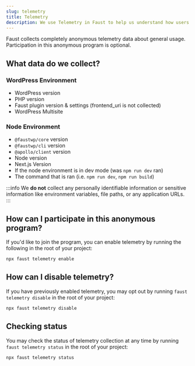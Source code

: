 ```yaml
---
slug: telemetry
title: Telemetry
description: We use Telemetry in Faust to help us understand how users use our projects.
---
```


Faust collects completely anonymous telemetry data about general usage. Participation in this anonymous program is optional.

## What data do we collect?

### WordPress Environment
- WordPress version
- PHP version
- Faust plugin version & settings (frontend_uri is not collected)
- WordPress Multisite

### Node Environment
- `@faustwp/core` version
- `@faustwp/cli` version
- `@apollo/client` version
- Node version
- Next.js Version
- If the node environment is in dev mode (was `npm run dev` ran)
- The command that is ran (i.e. `npm run dev`, `npm run build`)

:::info
We **do not** collect any personally identifiable information or sensitive information like environment variables, file paths, or any application URLs.
:::

## How can I participate in this anonymous program?

If you'd like to join the program, you can enable telemetry by running the following in the root of your project:

```sh
npx faust telemetry enable
```

## How can I disable telemetry?

If you have previously enabled telemetry, you may opt out by running `faust telemetry disable` in the root of your project:

```sh
npx faust telemetry disable
```

## Checking status

You may check the status of telemetry collection at any time by running `faust telemetry status` in the root of your project:

```sh
npx faust telemetry status
```
